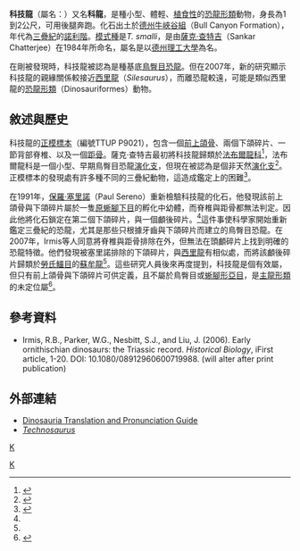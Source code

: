 {{otheruses|subject=一種[[恐龍形类|恐龍形类]]|other=中國大陸的電器公司|海信科龍}}

{{Automatic Taxobox
| taxon = Technosaurus
| status = fossil
| fossil_range = [[三疊紀|三疊紀]]晚期，{{fossil_range|221|217}}
| image = 
| image_caption = 
| authority = [[薩克·查特吉|Chatterjee]], 1984
| subdivision_ranks = [[種|種]]
| subdivision=
*'''科技龍 ''T. smalli''''' <br><small>Chatterjee, 1984 ([[模式種|模式種]])</small>
}}

'''科技龍'''（屬名：{{lang|la|''Technosaurus''}}）又名'''科龍'''，是種小型、體輕、[[植食性|植食性]]的[[恐龍形類|恐龍形類]]動物，身長為1到2公尺，可用後腿奔跑。化石出土於[[德克薩斯州|德州]][[牛峽谷組|牛峽谷組]]（Bull Canyon Formation），年代為[[三疊紀|三疊紀]]的[[諾利階|諾利階]]。[[模式種|模式種]]是''T. smalli''，是由[[薩克·查特吉|薩克·查特吉]]（Sankar Chatterjee）在1984年所命名，屬名是以[[德州理工大學|德州理工大學]]為名。

在剛被發現時，科技龍被認為是種基底[[鳥臀目|鳥臀目]][[恐龍|恐龍]]。但在2007年，新的研究顯示科技龍的親緣關係較接近[[西里龍|西里龍]]（''Silesaurus''），而離恐龍較遠，可能是類似西里龍的[[恐龍形類|恐龍形類]]（Dinosauriformes）動物。

==敘述與歷史==
科技龍的[[正模標本|正模標本]]（編號TTUP P9021），包含一個[[前上頜骨|前上頜骨]]、兩個下頜碎片、一節背部脊椎、以及一個[[距骨|距骨]]。薩克·查特吉最初將科技龍歸類於[[法布爾龍科|法布爾龍科]]<ref name=SC84>{{cite journal |last=Chatterjee |first=Sankar |year=1984 |title=A new ornithischian dinosaur from the Triassic of North America |url=https://archive.org/details/sim_naturwissenschaften_1984-12_71_12/page/630 |journal=Naturwissenschaften |volume=71 |pages=630-631}}</ref>，法布爾龍科是一個小型、早期鳥臀目恐龍[[演化支|演化支]]，但現在被認為是個非天然[[演化支|演化支]]<ref name=PCS91>{{cite journal |last=Sereno |first=Paul C. |year=1991 |title=''Lesothosaurus'', "fabrosaurids", and the early evolution of Ornithischia |journal=Journal of Vertebrate Paleontology |volume=11 |issue=2 |pages=168-197}}</ref>。正模標本的發現處有許多種不同的三疊紀動物，這造成鑑定上的困難<ref name=RIetal07>{{cite journal |last=Irmis |first=Randall B. |coauthors=Parker, William G.; Nesbitt, Sterling J.; and Liu, Jun |year=2007 |title=Early ornithischian dinosaurs: the Triassic record |journal=Historical Biology |volume=19 |issue=1 |pages=3-22 |doi=10.1080/08912960600719988}}</ref>。

在1991年，[[保羅·塞里諾|保羅·塞里諾]]（Paul Sereno）重新檢驗科技龍的化石，他發現該前上頜骨與下頜碎片屬於一隻[[原蜥腳下目|原蜥腳下目]]的孵化中幼體，而脊椎與距骨都無法判定。因此他將化石鎖定在第二個下頜碎片，與一個顱後碎片。<ref name=PCS91/>這件事使科學家開始重新鑑定三疊紀的恐龍，尤其是那些只根據牙齒與下頜碎片而建立的鳥臀目恐龍。在2007年，Irmis等人同意將脊椎與距骨排除在外，但無法在頭顱碎片上找到明確的恐龍特徵。他們發現被塞里諾排除的下頜碎片，與[[西里龍|西里龍]]有相似處，而將該顱後碎片歸類於[[勞氏鱷目|勞氏鱷目]]的[[蘇牟龍|蘇牟龍]]<ref name=RIetal07/>。這些研究人員後來再度提到，科技龍是個有效屬，但只有前上頜骨與下頜碎片可供定義，且不屬於鳥臀目或[[蜥腳形亞目|蜥腳形亞目]]，是[[主龍形類|主龍形類]]的未定位屬<ref name=NIP07>{{cite journal |last=Nesbitt |first=Sterling J. |coauthors= Irmis, Randall B.; and Parker, William G. |year=2007 |title=A critical re-evaluation of the Late Triassic dinosaur taxa of North America |journal=Journal of Systematic Palaeontology |volume=5 |issue=2 |pages=209-243 }}</ref>。

==參考資料==
{{reflist}}
* Irmis, R.B., Parker, W.G., Nesbitt, S.J., and Liu, J. (2006).  Early ornithischian dinosaurs: the Triassic record. ''Historical Biology'', iFirst article, 1-20. DOI: 10.1080/08912960600719988. (will alter after print publication)

==外部連結==
*[https://web.archive.org/web/20060315213448/http://www.dinosauria.com/dml/names/dinot.htm Dinosauria Translation and Pronunciation Guide]
*[http://www.dinoruss.com/de_4/5a7b9bd.htm ''Technosaurus'']
{{主龍形下綱|A.}}
{{Taxonbar|from=Q682358}}

[[Category:三疊紀爬行動物|K]]
[[分類:西里龍科|K]]